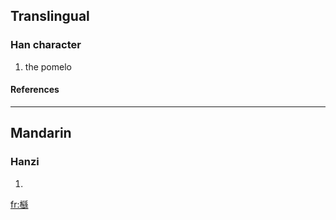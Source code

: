 ==Translingual==
===Han character===
{{Han char|rn=75|rad=木|as=17|sn=21|four=|canj=木月山火 (DBUF)}}
# the pomelo
====References====
{{Han ref|kx=0562.230|dkj=15893|dj=0951.050|hdz=21321.120|uh=6AFE|ud=27390}}

----
==Mandarin==
===Hanzi===
{{cmn-hanzi|pin=[[yóu]] (you2)|wg=yu<sup>2</sup>}}
# {{defn|Mandarin}}

[[fr:櫾]]